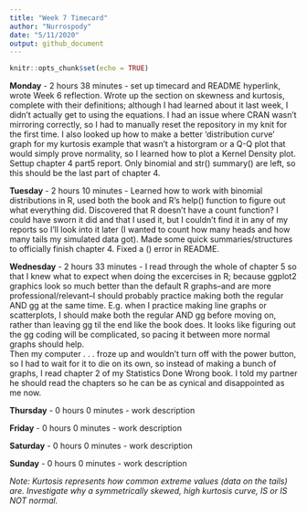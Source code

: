 ```yaml
---
title: "Week 7 Timecard"
author: "Nurrospody"
date: "5/11/2020"
output: github_document
---
```


```r
knitr::opts_chunk$set(echo = TRUE)
```

**Monday** - 2 hours 38 minutes - set up timecard and README hyperlink, wrote Week 6 reflection.  Wrote up the section on skewness and kurtosis, complete with their definitions; although I had learned about it last week, I didn't actually get to using the equations.  I had an issue where CRAN wasn't mirroring correctly, so I had to manually reset the repository in my knit for the first time.  I also looked up how to make a better 'distribution curve' graph for my kurtosis example that wasn't a historgram or a Q-Q plot that would simply prove normality, so I learned how to plot a Kernel Density plot.  
Settup chapter 4 part5 report.  Only binomial and str() summary() are left, so this should be the last part of chapter 4.

**Tuesday** - 2 hours 10 minutes - Learned how to work with binomial distributions in R, used both the book and R's help() function to figure out what everything did.  Discovered that R doesn't have a count function?  I could have sworn it did and that I used it, but I couldn't find it in any of my reports so I'll look into it later (I wanted to count how many heads and how many tails my simulated data got).  Made some quick summaries/structures to officially finish chapter 4.  Fixed a () error in README.

**Wednesday** - 2 hours 33 minutes - I read through the whole of chapter 5 so that I knew what to expect when doing the excercises in R; because ggplot2 graphics look so much better than the default R graphs--and are more professional/relevant--I should probably practice making both the regular AND gg at the same time.  E.g. when I practice making line graphs or scatterplots, I should make both the regular AND gg before moving on, rather than leaving gg til the end like the book does.  It looks like figuring out the gg coding will be complicated, so pacing it between more normal graphs should help.  
Then my computer . . . froze up and wouldn't turn off with the power button, so I had to wait for it to die on its own, so instead of making a bunch of graphs, I read chapter 2 of my Statistics Done Wrong book.  I told my partner he should read the chapters so he can be as cynical and disappointed as me now.  

**Thursday** - 0 hours 0 minutes - work description

**Friday** - 0 hours 0 minutes - work description

**Saturday** - 0 hours 0 minutes - work description

**Sunday** - 0 hours 0 minutes - work description

*Note: Kurtosis represents how common extreme values (data on the tails) are.  Investigate why a symmetrically skewed, high kurtosis curve, IS or IS NOT normal.*